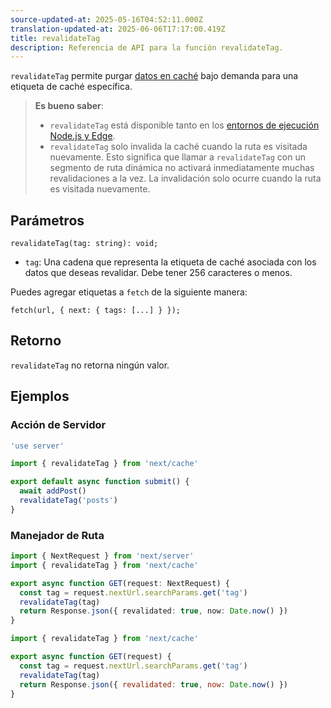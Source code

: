 ```yaml
---
source-updated-at: 2025-05-16T04:52:11.000Z
translation-updated-at: 2025-06-06T17:17:00.419Z
title: revalidateTag
description: Referencia de API para la función revalidateTag.
---
```


`revalidateTag` permite purgar [datos en caché](/docs/app/building-your-application/caching) bajo demanda para una etiqueta de caché específica.

> **Es bueno saber**:
>
> - `revalidateTag` está disponible tanto en los [entornos de ejecución Node.js y Edge](/docs/app/building-your-application/rendering/edge-and-nodejs-runtimes).
> - `revalidateTag` solo invalida la caché cuando la ruta es visitada nuevamente. Esto significa que llamar a `revalidateTag` con un segmento de ruta dinámica no activará inmediatamente muchas revalidaciones a la vez. La invalidación solo ocurre cuando la ruta es visitada nuevamente.

## Parámetros

```tsx
revalidateTag(tag: string): void;
```

- `tag`: Una cadena que representa la etiqueta de caché asociada con los datos que deseas revalidar. Debe tener 256 caracteres o menos.

Puedes agregar etiquetas a `fetch` de la siguiente manera:

```tsx
fetch(url, { next: { tags: [...] } });
```

## Retorno

`revalidateTag` no retorna ningún valor.

## Ejemplos

### Acción de Servidor

```ts filename="app/actions.ts" switcher
'use server'

import { revalidateTag } from 'next/cache'

export default async function submit() {
  await addPost()
  revalidateTag('posts')
}
```

### Manejador de Ruta

```ts filename="app/api/revalidate/route.ts" switcher
import { NextRequest } from 'next/server'
import { revalidateTag } from 'next/cache'

export async function GET(request: NextRequest) {
  const tag = request.nextUrl.searchParams.get('tag')
  revalidateTag(tag)
  return Response.json({ revalidated: true, now: Date.now() })
}
```

```js filename="app/api/revalidate/route.js" switcher
import { revalidateTag } from 'next/cache'

export async function GET(request) {
  const tag = request.nextUrl.searchParams.get('tag')
  revalidateTag(tag)
  return Response.json({ revalidated: true, now: Date.now() })
}
```